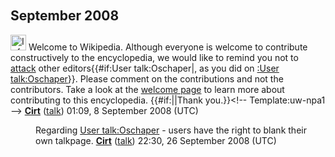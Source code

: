 <article id="19224878" title=User talk:Anon90012>
	<talkpage id="19224878" title="User talk:Anon90012">


== September 2008 ==
[[Image:Information.svg|25px]] Welcome to Wikipedia. Although everyone is welcome to contribute constructively to the encyclopedia, we would like to remind you not to [[Wikipedia:No personal attacks|attack]] other editors{{#if:User talk:Oschaper|, as you did on [[:User talk:Oschaper]]}}. Please comment on the contributions and not the contributors. Take a look at the [[Wikipedia:Introduction|welcome page]] to learn more about contributing to this encyclopedia. {{#if:|{{{2}}}|Thank you.}}&lt;!-- Template:uw-npa1 --&gt; '''[[User:Cirt|Cirt]]''' ([[User talk:Cirt|talk]]) 01:09, 8 September 2008 (UTC)
:Regarding [[User talk:Oschaper]] - users have the right to blank their own talkpage. '''[[User:Cirt|Cirt]]''' ([[User talk:Cirt|talk]]) 22:30, 26 September 2008 (UTC)
	</talkpage>
</article>